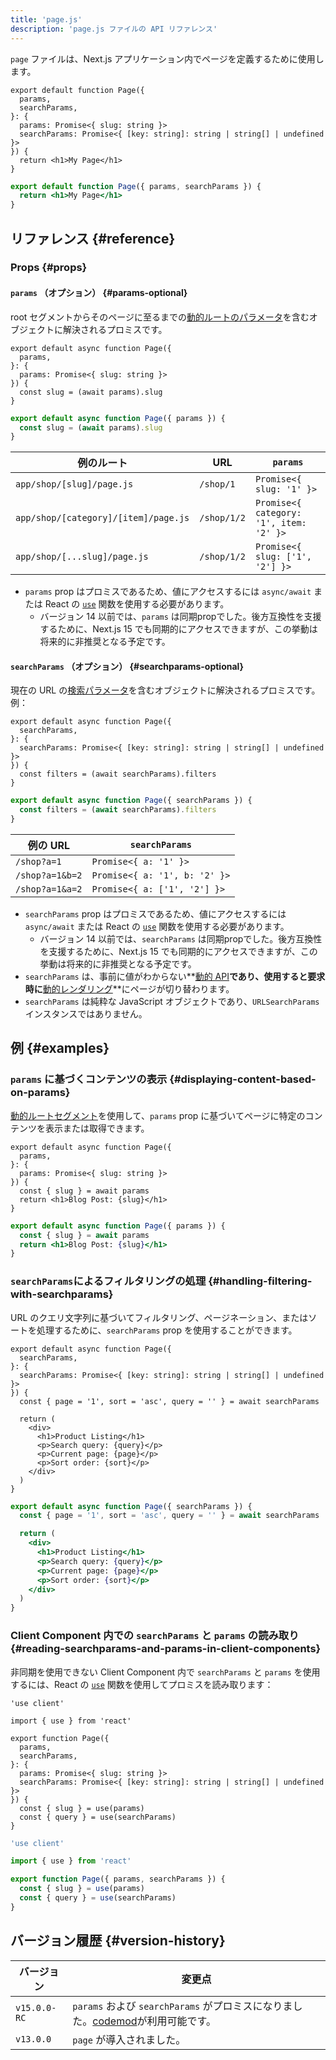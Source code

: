 ```yaml
---
title: 'page.js'
description: 'page.js ファイルの API リファレンス'
---
```


`page` ファイルは、Next.js アプリケーション内でページを定義するために使用します。

<Tabs>
<TabItem value="tsx" label="TypeScript">

```tsx title="app/blog/[slug]/page.tsx" switcher
export default function Page({
  params,
  searchParams,
}: {
  params: Promise<{ slug: string }>
  searchParams: Promise<{ [key: string]: string | string[] | undefined }>
}) {
  return <h1>My Page</h1>
}
```

</TabItem>
<TabItem value="jsx" label="JavaScript">

```jsx title="app/blog/[slug]/page.js" switcher
export default function Page({ params, searchParams }) {
  return <h1>My Page</h1>
}
```

</TabItem>
</Tabs>

## リファレンス {#reference}

### Props {#props}

#### `params` （オプション） {#params-optional}

root セグメントからそのページに至るまでの[動的ルートのパラメータ](/docs/app/building-your-application/routing/dynamic-routes)を含むオブジェクトに解決されるプロミスです。

<Tabs>
<TabItem value="tsx" label="TypeScript">

```tsx title="app/shop/[slug]/page.tsx" switcher
export default async function Page({
  params,
}: {
  params: Promise<{ slug: string }>
}) {
  const slug = (await params).slug
}
```

</TabItem>
<TabItem value="jsx" label="JavaScript">

```jsx title="app/shop/[slug]/page.js" switcher
export default async function Page({ params }) {
  const slug = (await params).slug
}
```

</TabItem>
</Tabs>

| 例のルート                           | URL         | `params`                                |
| ------------------------------------ | ----------- | --------------------------------------- |
| `app/shop/[slug]/page.js`            | `/shop/1`   | `Promise<{ slug: '1' }>`                |
| `app/shop/[category]/[item]/page.js` | `/shop/1/2` | `Promise<{ category: '1', item: '2' }>` |
| `app/shop/[...slug]/page.js`         | `/shop/1/2` | `Promise<{ slug: ['1', '2'] }>`         |

- `params` prop はプロミスであるため、値にアクセスするには `async/await` または React の [`use`](https://react.dev/reference/react/use) 関数を使用する必要があります。
  - バージョン 14 以前では、`params` は同期propでした。後方互換性を支援するために、Next.js 15 でも同期的にアクセスできますが、この挙動は将来的に非推奨となる予定です。

#### `searchParams` （オプション） {#searchparams-optional}

現在の URL の[検索パラメータ](https://developer.mozilla.org/docs/Learn/Common_questions/What_is_a_URL#parameters)を含むオブジェクトに解決されるプロミスです。例：

<Tabs>
<TabItem value="tsx" label="TypeScript">

```tsx title="app/shop/page.tsx" switcher
export default async function Page({
  searchParams,
}: {
  searchParams: Promise<{ [key: string]: string | string[] | undefined }>
}) {
  const filters = (await searchParams).filters
}
```

</TabItem>
<TabItem value="jsx" label="JavaScript">

```jsx title="app/shop/page.js" switcher
export default async function Page({ searchParams }) {
  const filters = (await searchParams).filters
}
```

</TabItem>
</Tabs>

| 例の URL        | `searchParams`                |
| --------------- | ----------------------------- |
| `/shop?a=1`     | `Promise<{ a: '1' }>`         |
| `/shop?a=1&b=2` | `Promise<{ a: '1', b: '2' }>` |
| `/shop?a=1&a=2` | `Promise<{ a: ['1', '2'] }>`  |

- `searchParams` prop はプロミスであるため、値にアクセスするには `async/await` または React の [`use`](https://react.dev/reference/react/use) 関数を使用する必要があります。
  - バージョン 14 以前では、`searchParams` は同期propでした。後方互換性を支援するために、Next.js 15 でも同期的にアクセスできますが、この挙動は将来的に非推奨となる予定です。
- `searchParams` は、事前に値がわからない**[動的 API](/docs/app/building-your-application/rendering/server-components#server-rendering-strategies#dynamic-apis)**であり、使用すると要求時に**[動的レンダリング](/docs/app/building-your-application/rendering/server-components#dynamic-rendering)**にページが切り替わります。
- `searchParams` は純粋な JavaScript オブジェクトであり、`URLSearchParams` インスタンスではありません。

## 例 {#examples}

### `params` に基づくコンテンツの表示 {#displaying-content-based-on-params}

[動的ルートセグメント](/docs/app/building-your-application/routing/dynamic-routes)を使用して、`params` prop に基づいてページに特定のコンテンツを表示または取得できます。

<Tabs>
<TabItem value="tsx" label="TypeScript">

```tsx title="app/blog/[slug]/page.tsx" switcher
export default async function Page({
  params,
}: {
  params: Promise<{ slug: string }>
}) {
  const { slug } = await params
  return <h1>Blog Post: {slug}</h1>
}
```

</TabItem>
<TabItem value="jsx" label="JavaScript">

```jsx title="app/blog/[slug]/page.js" switcher
export default async function Page({ params }) {
  const { slug } = await params
  return <h1>Blog Post: {slug}</h1>
}
```

</TabItem>
</Tabs>

### `searchParams`によるフィルタリングの処理 {#handling-filtering-with-searchparams}

URL のクエリ文字列に基づいてフィルタリング、ページネーション、またはソートを処理するために、`searchParams` prop を使用することができます。

<Tabs>
<TabItem value="tsx" label="TypeScript">

```tsx title="app/shop/page.tsx" switcher
export default async function Page({
  searchParams,
}: {
  searchParams: Promise<{ [key: string]: string | string[] | undefined }>
}) {
  const { page = '1', sort = 'asc', query = '' } = await searchParams

  return (
    <div>
      <h1>Product Listing</h1>
      <p>Search query: {query}</p>
      <p>Current page: {page}</p>
      <p>Sort order: {sort}</p>
    </div>
  )
}
```

</TabItem>
<TabItem value="jsx" label="JavaScript">

```jsx title="app/shop/page.js" switcher
export default async function Page({ searchParams }) {
  const { page = '1', sort = 'asc', query = '' } = await searchParams

  return (
    <div>
      <h1>Product Listing</h1>
      <p>Search query: {query}</p>
      <p>Current page: {page}</p>
      <p>Sort order: {sort}</p>
    </div>
  )
}
```

</TabItem>
</Tabs>

### Client Component 内での `searchParams` と `params` の読み取り {#reading-searchparams-and-params-in-client-components}

非同期を使用できない Client Component 内で `searchParams` と `params` を使用するには、React の [`use`](https://react.dev/reference/react/use) 関数を使用してプロミスを読み取ります：

<Tabs>
<TabItem value="tsx" label="TypeScript">

```tsx title="app/page.tsx" switcher
'use client'

import { use } from 'react'

export function Page({
  params,
  searchParams,
}: {
  params: Promise<{ slug: string }>
  searchParams: Promise<{ [key: string]: string | string[] | undefined }>
}) {
  const { slug } = use(params)
  const { query } = use(searchParams)
}
```

</TabItem>
<TabItem value="js" label="JavaScript">

```js title="app/page.js" switcher
'use client'

import { use } from 'react'

export function Page({ params, searchParams }) {
  const { slug } = use(params)
  const { query } = use(searchParams)
}
```

</TabItem>
</Tabs>

## バージョン履歴 {#version-history}

| バージョン   | 変更点                                                                                                                                       |
| ------------ | -------------------------------------------------------------------------------------------------------------------------------------------- |
| `v15.0.0-RC` | `params` および `searchParams` がプロミスになりました。[codemod](/docs/app/building-your-application/upgrading/codemods#150)が利用可能です。 |
| `v13.0.0`    | `page` が導入されました。                                                                                                                    |
